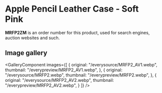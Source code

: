 
# Apple Pencil Leather Case - Soft Pink

<Callout type='info' emoji='👉🏻'>**MRFP2ZM** is an order number for this product, used for search engines, auction websites and such.</Callout>

## Image gallery

<GalleryComponent
    images={[
      {
        original: "/everysource/MRFP2_AV1.webp",
        thumbnail: "/everypreview/MRFP2_AV1.webp",
      },
      {
        original: "/everysource/MRFP2.webp",
        thumbnail: "/everypreview/MRFP2.webp",
      },
      {
        original: "/everysource/MRFP2_AV2.webp",
        thumbnail: "/everypreview/MRFP2_AV2.webp",
      }
    ]}
  />
